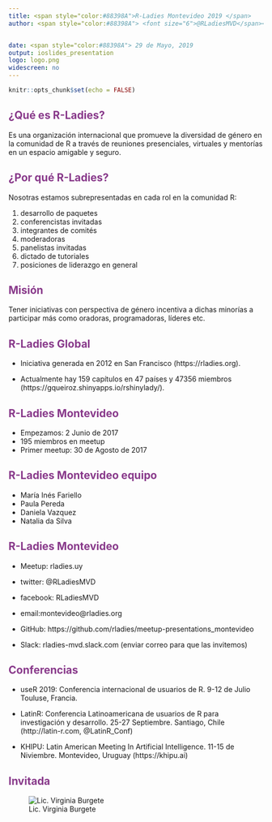 ```yaml
---
title: <span style="color:#88398A">R-Ladies Montevideo 2019 </span>
author: <span style="color:#88398A"> <font size="6">@RLadiesMVD</span></font>


date: <span style="color:#88398A"> 29 de Mayo, 2019
output: ioslides_presentation
logo: logo.png
widescreen: no
---
```



```r
knitr::opts_chunk$set(echo = FALSE)
```

## <span style="color:#88398A"> ¿Qué es R-Ladies?</span> 

Es una organización internacional que promueve la diversidad de género en la comunidad de R a través de reuniones presenciales, virtuales y mentorías en un espacio amigable y seguro.



## <span style="color:#88398A"> ¿Por qué R-Ladies?</span> 

Nosotras estamos subrepresentadas en cada rol en la comunidad R:

1. desarrollo de paquetes
2. conferencistas invitadas
3. integrantes de comités
4. moderadoras
5. panelistas invitadas
6. dictado de tutoriales
7. posiciones de liderazgo en general

## <span style="color:#88398A"> Misión</span> 

Tener iniciativas con perspectiva de género incentiva a dichas minorías a participar más como oradoras, programadoras, líderes etc.


## <span style="color:#88398A">R-Ladies Global</span> 
- Iniciativa generada en 2012 en San Francisco (https://rladies.org).

- Actualmente hay 159 capítulos en 47 países y 47356 miembros (https://gqueiroz.shinyapps.io/rshinylady/).




## <span style="color:#88398A">R-Ladies Montevideo</span> 

- Empezamos: 2 Junio de 2017
- 195 miembros en meetup
- Primer meetup: 30 de Agosto de 2017


## <span style="color:#88398A">R-Ladies Montevideo equipo</span>

- María Inés Fariello
- Paula Pereda
- Daniela Vazquez
- Natalia da Silva

## <span style="color:#88398A">R-Ladies Montevideo</span>

- Meetup: rladies.uy

- twitter: @RLadiesMVD

- facebook: RLadiesMVD 

- email:montevideo@rladies.org

- GitHub: https://github.com/rladies/meetup-presentations_montevideo

- Slack: rladies-mvd.slack.com (enviar correo para que las invitemos)


## <span style="color:#88398A">Conferencias</span>

- useR 2019: Conferencia internacional de usuarios de R. 9-12 de Julio Touluse, Francia.

- LatinR: Conferencia Latinoamericana de usuarios de R para investigación y desarrollo. 25-27 Septiembre. Santiago, Chile (http://latin-r.com,  @LatinR_Conf)


- KHIPU: Latin American Meeting In Artificial Intelligence. 11-15 de Niviembre. Montevideo, Uruguay (https://khipu.ai)




## <span style="color:#88398A">Invitada</span>
\centering
![Lic. Virginia Burgete](vir.png)
